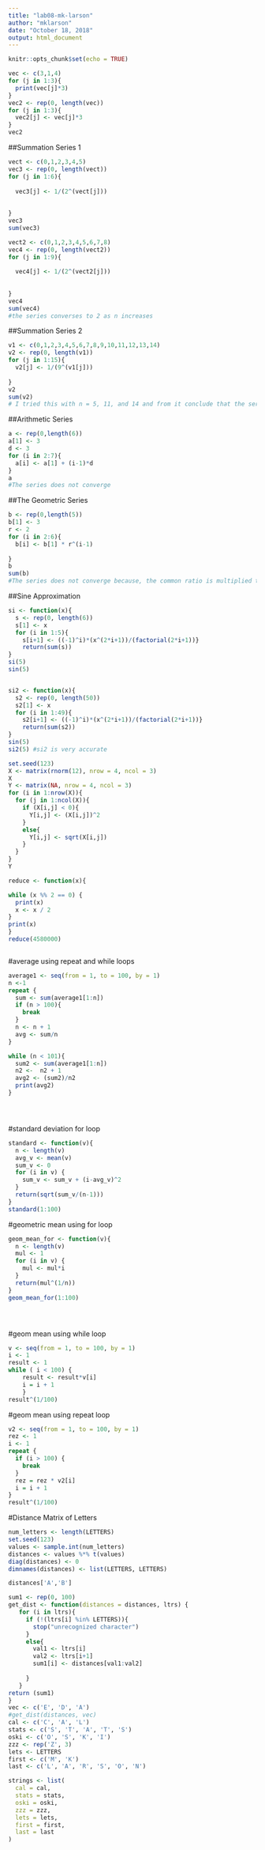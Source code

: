 ```yaml
---
title: "lab08-mk-larson"
author: "mklarson"
date: "October 18, 2018"
output: html_document
---
```


```r
knitr::opts_chunk$set(echo = TRUE)
```
```r
vec <- c(3,1,4)
for (j in 1:3){
  print(vec[j]*3)
}
vec2 <- rep(0, length(vec))
for (j in 1:3){
  vec2[j] <- vec[j]*3
}
vec2

```
##Summation Series 1
```r
vect <- c(0,1,2,3,4,5)
vec3 <- rep(0, length(vect))
for (j in 1:6){
  
  vec3[j] <- 1/(2^(vect[j]))
  
  
}
vec3
sum(vec3)

vect2 <- c(0,1,2,3,4,5,6,7,8)
vec4 <- rep(0, length(vect2))
for (j in 1:9){
  
  vec4[j] <- 1/(2^(vect2[j]))
  
  
}
vec4
sum(vec4) 
#the series converses to 2 as n increases

```
##Summation Series 2
```r
v1 <- c(0,1,2,3,4,5,6,7,8,9,10,11,12,13,14)
v2 <- rep(0, length(v1))
for (j in 1:15){
  v2[j] <- 1/(9^(v1[j]))
  
}
v2
sum(v2)
# I tried this with n = 5, 11, and 14 and from it conclude that the series converges to 1.125
```
##Arithmetic Series
```r
a <- rep(0,length(6))
a[1] <- 3
d <- 3
for (i in 2:7){
  a[i] <- a[1] + (i-1)*d
}
a
#The series does not converge 
```
##The Geometric Series
```r
b <- rep(0,length(5))
b[1] <- 3
r <- 2
for (i in 2:6){
  b[i] <- b[1] * r^(i-1)
  
}
b
sum(b)
#The series does not converge because, the common ratio is multiplied to each sequential term, and it keeps multiplying/increasing by a constant

```
##Sine Approximation
```r


si <- function(x){
  s <- rep(0, length(6))
  s[1] <- x
  for (i in 1:5){
    s[i+1] <- ((-1)^i)*(x^(2*i+1))/(factorial(2*i+1))}
    return(sum(s))
}
si(5)
sin(5)


si2 <- function(x){
  s2 <- rep(0, length(50))
  s2[1] <- x
  for (i in 1:49){
    s2[i+1] <- ((-1)^i)*(x^(2*i+1))/(factorial(2*i+1))}
    return(sum(s2))
}
sin(5)
si2(5) #si2 is very accurate 
```

```r
set.seed(123)
X <- matrix(rnorm(12), nrow = 4, ncol = 3)
X
Y <- matrix(NA, nrow = 4, ncol = 3)
for (i in 1:nrow(X)){
  for (j in 1:ncol(X)){
    if (X[i,j] < 0){
      Y[i,j] <- (X[i,j])^2
    }
    else{
      Y[i,j] <- sqrt(X[i,j])
    }
  }
}
Y
```

```r
reduce <- function(x){ 

while (x %% 2 == 0) { 
  print(x)
  x <- x / 2
}
print(x)
}
reduce(4580000)
```

```r















```
#average using repeat and while loops
```r
average1 <- seq(from = 1, to = 100, by = 1)
n <-1
repeat {
  sum <- sum(average1[1:n])
  if (n > 100){
    break
  }
  n <- n + 1
  avg <- sum/n
}

while (n < 101){
  sum2 <- sum(average1[1:n])
  n2 <-  n2 + 1
  avg2 <- (sum2)/n2
  print(avg2)
}





```
#standard deviation for loop
```r
standard <- function(v){
  n <- length(v)
  avg_v <- mean(v)
  sum_v <- 0
  for (i in v) {
    sum_v <- sum_v + (i-avg_v)^2
  }
  return(sqrt(sum_v/(n-1)))
}
standard(1:100)

```
#geometric mean using for loop
```r
geom_mean_for <- function(v){
  n <- length(v)
  mul <- 1
  for (i in v) {
    mul <- mul*i
  }
  return(mul^(1/n))
}
geom_mean_for(1:100)





```

#geom mean using while loop
```r
v <- seq(from = 1, to = 100, by = 1)
i <- 1
result <- 1
while ( i < 100) {
    result <- result*v[i]
    i = i + 1
    }
result^(1/100)
```
#geom mean using repeat loop
```r
v2 <- seq(from = 1, to = 100, by = 1)
rez <- 1
i <- 1
repeat {
  if (i > 100) {
    break
  }
  rez = rez * v2[i]
  i = i + 1
}
result^(1/100)
```
#Distance Matrix of Letters
```r
num_letters <- length(LETTERS)
set.seed(123)
values <- sample.int(num_letters) 
distances <- values %*% t(values)
diag(distances) <- 0
dimnames(distances) <- list(LETTERS, LETTERS)

distances['A','B']

sum1 <- rep(0, 100)
get_dist <- function(distances = distances, ltrs) {
   for (i in ltrs){
     if (!(ltrs[i] %in% LETTERS)){
       stop("unrecognized character")
     }
     else{
       val1 <- ltrs[i]
       val2 <- ltrs[i+1]
       sum1[i] <- distances[val1:val2]
      
     }
   }
return (sum1)
}
vec <- c('E', 'D', 'A')
#get_dist(distances, vec)
cal <- c('C', 'A', 'L')
stats <- c('S', 'T', 'A', 'T', 'S')
oski <- c('O', 'S', 'K', 'I')
zzz <- rep('Z', 3)
lets <- LETTERS
first <- c('M', 'K')
last <- c('L', 'A', 'R', 'S', 'O', 'N')
```

```r
strings <- list(
  cal = cal,
  stats = stats,
  oski = oski,
  zzz = zzz,
  lets = lets,
  first = first,
  last = last
)
```

